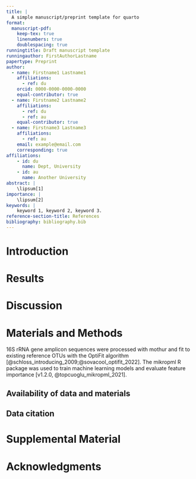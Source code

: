 ```yaml
---
title: |
  A simple manuscript/preprint template for quarto
format:
  manuscript-pdf:
    keep-tex: true
    linenumbers: true
    doublespacing: true
runningtitle: Draft manuscript template
runningauthor: FirstAuthorLastname
papertype: Preprint
author:
  - name: Firstname1 Lastname1
    affiliations:
      - ref: du
    orcid: 0000-0000-0000-0000
    equal-contributor: true
  - name: Firstname2 Lastname2
    affiliations:
      - ref: du
      - ref: au
    equal-contributor: true
  - name: Firstname3 Lastname3
    affiliations:
      - ref: au
    email: example@email.com
    corresponding: true
affiliations:
    - id: du
      name: Dept, University
    - id: au
      name: Another University
abstract: |
    \lipsum[1]
importance: |
    \lipsum[2]
keywords: |
    keyword 1, keyword 2, keyword 3.
reference-section-title: References
bibliography: bibliography.bib  
---
```


# Introduction {#sec-intro}

\lipsum[3-5]

# Results

\lipsum[5-7]

# Discussion

\lipsum[7-9]

# Materials and Methods

16S rRNA gene amplicon sequences were processed with mothur and fit to
existing reference OTUs with the OptiFit algorithm 
[@schloss_introducing_2009;@sovacool_optifit_2022].
The mikropml R package was used to train machine learning models and 
evaluate feature importance [v1.2.0, @topcuoglu_mikropml_2021].
\lipsum[10-11]

## Availability of data and materials

\lipsum[12]

## Data citation

\lipsum[13]

# Supplemental Material

\lipsum[14]

# Acknowledgments

\lipsum[15]